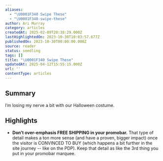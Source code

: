 ```yaml
---
aliases:
  - "\U0001F340 Swipe These"
  - "\U0001F340-swipe-these"
author: Ari Murray
category: articles
createdAt: 2025-02-09T20:38:29.000Z
lastHighlightedOn: 2023-10-30T10:03:57.677Z
publishedOn: 2023-10-30T00:00:00.000Z
source: reader
status: seedling
tags: []
title: "\U0001F340 Swipe These"
updatedAt: 2025-04-12T15:55:15.000Z
url: ''
contentType: articles
---
```

## Summary

I’m losing my nerve a bit with our Halloween costume.

## Highlights

- **Don’t over-emphasis FREE SHIPPING in your promobar.**
  That type of detail makes a ton more sense (and have a proven, bigger impact) once the visitor is CONVINCED TO BUY (which happens a bit further in the site journey -- like on the PDP).
  Keep that detail as like the 3rd thing you put in your promobar marquee.
